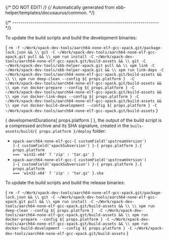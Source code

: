 {/* DO NOT EDIT! */}
{/* Automatically generated from xbb-helper/templates/docusaurus/common. */}




{/* ------------------------------------------------------------------------ */}

To update the build scripts and build the development binaries:

<CodeBlock language="sh"> {
`rm -f ~/Work/xpack-dev-tools/aarch64-none-elf-gcc-xpack.git/package-lock.json && \\
git -C ~/Work/xpack-dev-tools/aarch64-none-elf-gcc-xpack.git pull && \\
xpm run install -C ~/Work/xpack-dev-tools/aarch64-none-elf-gcc-xpack.git/build-assets && \\
git -C ~/Work/xpack-dev-tools/xbb-helper-xpack.git pull && \\
xpm link -C ~/Work/xpack-dev-tools/xbb-helper-xpack.git && \\
xpm run link-deps -C ~/Work/xpack-dev-tools/aarch64-none-elf-gcc-xpack.git/build-assets && \\
\\
xpm run deep-clean --config ${ props.platform }  -C ~/Work/xpack-dev-tools/aarch64-none-elf-gcc-xpack.git/build-assets && \\
xpm run docker-prepare --config ${ props.platform } -C ~/Work/xpack-dev-tools/aarch64-none-elf-gcc-xpack.git/build-assets && \\
xpm run docker-link-deps --config ${ props.platform } -C ~/Work/xpack-dev-tools/aarch64-none-elf-gcc-xpack.git/build-assets && \\
xpm run docker-build-development --config ${ props.platform } -C ~/Work/xpack-dev-tools/aarch64-none-elf-gcc-xpack.git/build-assets`
} </CodeBlock>

{ developmentDurations[ props.platform ] }, the output of the build script is a compressed
archive and its SHA signature, created in
the <code>buils-assets/build/{ props.platform }/deploy</code> folder:

* <code>xpack-aarch64-none-elf-gcc-{ customField('upstreamVersion') }-{ customField('xpackSubversion') }-{ props.platform }.{ props.platform === 'win32-x64' ? 'zip' : 'tar.gz' }</code>
* <code>xpack-aarch64-none-elf-gcc-{ customField('upstreamVersion') }-{ customField('xpackSubversion') }-{ props.platform }.{ props.platform === 'win32-x64' ? 'zip' : 'tar.gz' }.sha</code>

To update the build scripts and build the release binaries:

<CodeBlock language="sh"> {
`rm -f ~/Work/xpack-dev-tools/aarch64-none-elf-gcc-xpack.git/package-lock.json && \\
git -C ~/Work/xpack-dev-tools/aarch64-none-elf-gcc-xpack.git pull && \\
xpm run install -C ~/Work/xpack-dev-tools/aarch64-none-elf-gcc-xpack.git/build-assets && \\
\\
xpm run deep-clean --config ${ props.platform }  -C ~/Work/xpack-dev-tools/aarch64-none-elf-gcc-xpack.git/build-assets && \\
xpm run docker-prepare --config ${ props.platform } -C ~/Work/xpack-dev-tools/aarch64-none-elf-gcc-xpack.git/build-assets && \\
xpm run docker-build-development --config ${ props.platform } -C ~/Work/xpack-dev-tools/aarch64-none-elf-gcc-xpack.git/build-assets`
} </CodeBlock>
